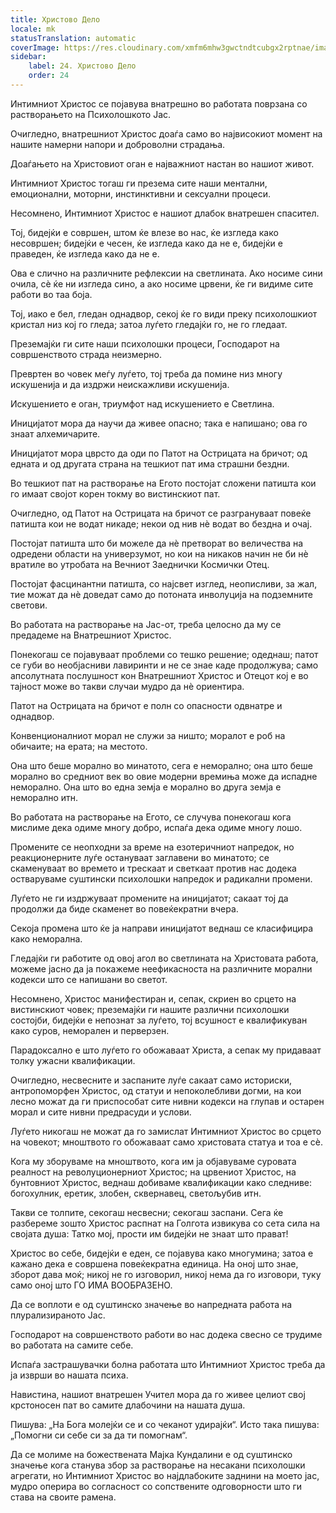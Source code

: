 ```yaml
---
title: Христово Дело
locale: mk
statusTranslation: automatic
coverImage: https://res.cloudinary.com/xmfm6mhw3gwctndtcubgx2rptnae/image/upload/v1741354419/small_cover_la_gran_rebelion_28716e29d2.webp
sidebar:
    label: 24. Христово Дело
    order: 24
---
```

Интимниот Христос се појавува внатрешно во работата поврзана со растворањето на Психолошкото Јас.

Очигледно, внатрешниот Христос доаѓа само во највисокиот момент на нашите намерни напори и доброволни страдања.

Доаѓањето на Христовиот оган е најважниот настан во нашиот живот.

Интимниот Христос тогаш ги презема сите наши ментални, емоционални, моторни, инстинктивни и сексуални процеси.

Несомнено, Интимниот Христос е нашиот длабок внатрешен спасител.

Тој, бидејќи е совршен, штом ќе влезе во нас, ќе изгледа како несовршен; бидејќи е чесен, ќе изгледа како да не е, бидејќи е праведен, ќе изгледа како да не е.

Ова е слично на различните рефлексии на светлината. Ако носиме сини очила, сè ќе ни изгледа сино, а ако носиме црвени, ќе ги видиме сите работи во таа боја.

Тој, иако е бел, гледан однадвор, секој ќе го види преку психолошкиот кристал низ кој го гледа; затоа луѓето гледајќи го, не го гледаат.

Преземајќи ги сите наши психолошки процеси, Господарот на совршенството страда неизмерно.

Превртен во човек меѓу луѓето, тој треба да помине низ многу искушенија и да издржи неискажливи искушенија.

Искушението е оган, триумфот над искушението е Светлина.

Иницијатот мора да научи да живее опасно; така е напишано; ова го знаат алхемичарите.

Иницијатот мора цврсто да оди по Патот на Острицата на бричот; од едната и од другата страна на тешкиот пат има страшни бездни.

Во тешкиот пат на растворање на Егото постојат сложени патишта кои го имаат својот корен токму во вистинскиот пат.

Очигледно, од Патот на Острицата на бричот се разгрануваат повеќе патишта кои не водат никаде; некои од нив нè водат во бездна и очај.

Постојат патишта што би можеле да нè претворат во величества на одредени области на универзумот, но кои на никаков начин не би нè вратиле во утробата на Вечниот Заеднички Космички Отец.

Постојат фасцинантни патишта, со најсвет изглед, неописливи, за жал, тие можат да нè доведат само до потоната инволуција на подземните светови.

Во работата на растворање на Јас-от, треба целосно да му се предадеме на Внатрешниот Христос.

Понекогаш се појавуваат проблеми со тешко решение; одеднаш; патот се губи во необјасниви лавиринти и не се знае каде продолжува; само апсолутната послушност кон Внатрешниот Христос и Отецот кој е во тајност може во такви случаи мудро да нè ориентира.

Патот на Острицата на бричот е полн со опасности одвнатре и однадвор.

Конвенционалниот морал не служи за ништо; моралот е роб на обичаите; на ерата; на местото.

Она што беше морално во минатото, сега е неморално; она што беше морално во средниот век во овие модерни времиња може да испадне неморално. Она што во една земја е морално во друга земја е неморално итн.

Во работата на растворање на Егото, се случува понекогаш кога мислиме дека одиме многу добро, испаѓа дека одиме многу лошо.

Промените се неопходни за време на езотеричниот напредок, но реакционерните луѓе остануваат заглавени во минатото; се скаменуваат во времето и трескаат и светкаат против нас додека остваруваме суштински психолошки напредок и радикални промени.

Луѓето не ги издржуваат промените на иницијатот; сакаат тој да продолжи да биде скаменет во повеќекратни вчера.

Секоја промена што ќе ја направи иницијатот веднаш се класифицира како неморална.

Гледајќи ги работите од овој агол во светлината на Христовата работа, можеме јасно да ја покажеме неефикасноста на различните морални кодекси што се напишани во светот.

Несомнено, Христос манифестиран и, сепак, скриен во срцето на вистинскиот човек; преземајќи ги нашите различни психолошки состојби, бидејќи е непознат за луѓето, тој всушност е квалификуван како суров, неморален и перверзен.

Парадоксално е што луѓето го обожаваат Христа, а сепак му придаваат толку ужасни квалификации.

Очигледно, несвесните и заспаните луѓе сакаат само историски, антропоморфен Христос, од статуи и непоколебливи догми, на кои лесно можат да ги приспособат сите нивни кодекси на глупав и остарен морал и сите нивни предрасуди и услови.

Луѓето никогаш не можат да го замислат Интимниот Христос во срцето на човекот; мноштвото го обожаваат само христовата статуа и тоа е сè.

Кога му зборуваме на мноштвото, кога им ја објавуваме суровата реалност на револуционерниот Христос; на црвениот Христос, на бунтовниот Христос, веднаш добиваме квалификации како следниве: богохулник, еретик, злобен, сквернавец, светољубив итн.

Такви се толпите, секогаш несвесни; секогаш заспани. Сега ќе разбереме зошто Христос распнат на Голгота извикува со сета сила на својата душа: Татко мој, прости им бидејќи не знаат што прават!

Христос во себе, бидејќи е еден, се појавува како многумина; затоа е кажано дека е совршена повеќекратна единица. На оној што знае, зборот дава моќ; никој не го изговорил, никој нема да го изговори, туку само оној што ГО ИМА ВООБРАЗЕНО.

Да се ​​воплоти е од суштинско значење во напредната работа на плурализираното Јас.

Господарот на совршенството работи во нас додека свесно се трудиме во работата на самите себе.

Испаѓа застрашувачки болна работата што Интимниот Христос треба да ја изврши во нашата психа.

Навистина, нашиот внатрешен Учител мора да го живее целиот свој крстоносен пат во самите длабочини на нашата душа.

Пишува: „На Бога молејќи се и со чеканот удирајќи“. Исто така пишува: „Помогни си себе си за да ти помогнам“.

Да се ​​молиме на божествената Мајка Кундалини е од суштинско значење кога станува збор за растворање на несакани психолошки агрегати, но Интимниот Христос во најдлабоките заднини на моето јас, мудро оперира во согласност со сопствените одговорности што ги става на своите рамена.

